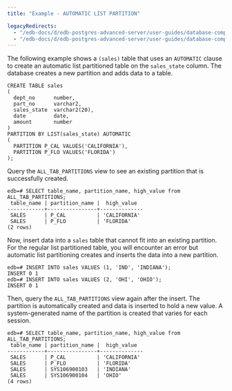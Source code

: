 ```yaml
---
title: "Example - AUTOMATIC LIST PARTITION"

legacyRedirects:
  - "/edb-docs/d/edb-postgres-advanced-server/user-guides/database-compatibility-table-partitioning-guide/13/example_automatic_list_partition.html"
  - "/edb-docs/d/edb-postgres-advanced-server/user-guides/database-compatibility-table-partitioning-guide/latest/example_automatic_list_partition.html"
---
```


<div id="example_automatic_list_partition" class="registered_link"></div>

The following example shows a `(sales)` table that uses an `AUTOMATIC` clause to create an automatic list partitioned table on the `sales_state` column. The database creates a new partition and adds data to a table.

```text
CREATE TABLE sales
(
  dept_no      number,
  part_no      varchar2,
  sales_state  varchar2(20),
  date         date,
  amount       number
)
PARTITION BY LIST(sales_state) AUTOMATIC
(
  PARTITION P_CAL VALUES('CALIFORNIA'),
  PARTITION P_FLO VALUES('FLORIDA')
);
```

Query the `ALL_TAB_PARTITIONS` view to see an existing partition that is successfully created.

```text
edb=# SELECT table_name, partition_name, high_value from ALL_TAB_PARTITIONS;
 table_name | partition_name |  high_value
------------+----------------+--------------
 SALES      | P_CAL          | 'CALIFORNIA'
 SALES      | P_FLO          | 'FLORIDA'
(2 rows)
```

Now, insert data into a `sales` table that cannot fit into an existing partition. For the regular list partitioned table, you will encounter an error but automatic list partitioning creates and inserts the data into a new partition.

```text
edb=# INSERT INTO sales VALUES (1, 'IND', 'INDIANA');
INSERT 0 1
edb=# INSERT INTO sales VALUES (2, 'OHI', 'OHIO');
INSERT 0 1
```

Then, query the `ALL_TAB_PARTITIONS` view again after the insert. The partition is automatically created and data is inserted to hold a new value. A system-generated name of the partition is created that varies for each session.

```text
edb=# SELECT table_name, partition_name, high_value from ALL_TAB_PARTITIONS;
 table_name | partition_name |  high_value
------------+----------------+--------------
 SALES      | P_CAL          | 'CALIFORNIA'
 SALES      | P_FLO          | 'FLORIDA'
 SALES      | SYS106900103   | 'INDIANA'
 SALES      | SYS106900104   | 'OHIO'
(4 rows)
```
